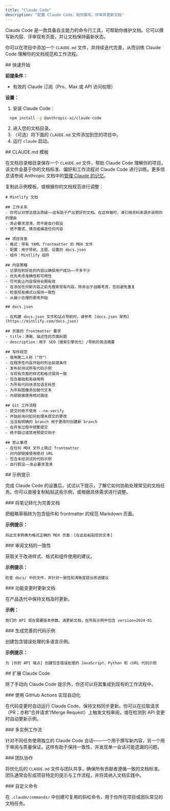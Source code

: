 ```yaml
---
title: "Claude Code"
description: "配置 Claude Code，助你撰写、评审并更新文档"
---
```


Claude Code 是一款具备自主能力的命令行工具，可帮助你维护文档。它可以撰写新内容、评审现有页面，并让文档保持最新状态。

你可以在项目中添加一个 `CLAUDE.md` 文件，并持续迭代完善，从而训练 Claude Code 理解你的文档规范和工作流程。

<div id="getting-started">
  ## 快速开始
</div>

**前提条件：**

* 有效的 Claude 订阅（Pro、Max 或 API 访问权限）

**设置：**

1. 安装 Claude Code：

```bash
  npm install -g @anthropic-ai/claude-code
```

2. 进入您的文档目录。
3. （可选）将下面的 `CLAUDE.md` 文件添加到您的项目中。
4. 运行 `claude` 启动。


<div id="claudemd-template">
  ## CLAUDE.md 模板
</div>

在文档目录根目录保存一个 `CLAUDE.md` 文件，帮助 Claude Code 理解你的项目。该文件会基于你的文档标准、偏好和工作流程对 Claude Code 进行训练。更多信息请参阅 Anthropic 文档中的[管理 Claude 的记忆](https://docs.anthropic.com/en/docs/claude-code/memory)。

复制此示例模板，或根据你的文档规范进行调整：

```mdx
# Mintlify 文档

## 工作关系
- 你可以对想法提出质疑——这有助于产出更好的文档。在这样做时，请引用资料来源并说明你的理由
- 务必要求澄清，而不是自行假设
- 绝不撒谎、猜测或编造任何内容

## 项目背景
- 格式：带有 YAML frontmatter 的 MDX 文件
- 配置：用于导航、主题、设置的 docs.json
- 组件：Mintlify 组件

## 内容策略
- 记录恰到好处的内容以确保用户成功——不多不少
- 优先考虑准确性和可用性
- 尽可能让内容保持长期有效
- 在添加任何新内容之前先搜索现有内容。除非出于战略考虑，否则避免重复
- 检查现有模式以保持一致性
- 从最小合理的更改开始

## docs.json

- 在构建 docs.json 文件和站点导航时，请参考 [docs.json 架构](https://mintlify.com/docs.json)

## 页面的 frontmatter 要求
- title：清晰、描述性的页面标题
- description：用于 SEO（搜索引擎优化）/导航的简洁摘要

## 写作规范
- 使用第二人称（"你"）
- 在程序性内容开始时列出前提条件
- 发布前测试所有代码示例
- 与现有页面的样式和格式保持一致
- 包含基础和高级用例
- 为所有代码块添加语言标签
- 为所有图像添加替代文本
- 内部链接使用相对路径

## Git 工作流程
- 提交时绝不使用 --no-verify
- 开始前询问如何处理未提交的更改
- 当没有明确的 branch 用于更改时创建新 branch
- 在开发过程中频繁提交
- 绝不跳过或禁用预提交钩子

## 禁止事项
- 在任何 MDX 文件上跳过 frontmatter
- 对内部链接使用绝对 URL
- 包含未经测试的代码示例
- 自行假设——务必要求澄清
```


<div id="sample-prompts">
  ## 示例提示
</div>

完成 Claude Code 的设置后，试试以下提示，了解它如何协助处理常见的文档任务。你可以直接复制粘贴这些示例，或根据具体需求进行调整。

<div id="convert-notes-to-polished-docs">
  ### 将笔记转化为完善文档
</div>

把粗略草稿转为包含组件和 frontmatter 的规范 Markdown 页面。

**示例提示：**

```text wrap
将此文本转换为格式正确的 MDX 页面：[在此处粘贴您的文本]
```


<div id="review-docs-for-consistency">
  ### 审阅文档的一致性
</div>

获取关于改进样式、格式和组件使用的建议。

**示例提示：**

```text wrap
检查 docs/ 中的文件，并针对一致性和清晰度提出改进建议
```


<div id="update-docs-when-features-change">
  ### 功能变更时更新文档
</div>

在产品迭代中保持文档及时更新。

**示例：**

```text wrap
我们的 API 现在需要版本参数。请更新文档，在所有示例中包含 version=2024-01
```


<div id="generate-comprehensive-code-examples">
  ### 生成完善的代码示例
</div>

创建包含错误处理的多语言示例。

**示例提示：**

```text wrap
为 [你的 API 端点] 创建包含错误处理的 JavaScript、Python 和 cURL 代码示例
```


<div id="extending-claude-code">
  ## 扩展 Claude Code
</div>

除了手动向 Claude Code 提示外，你还可以将其集成到现有的工作流程中。

<div id="automation-with-github-actions">
  ### 使用 GitHub Actions 实现自动化
</div>

在代码变更时自动运行 Claude Code，保持文档同步更新。你可以在拉取请求（PR；亦称“合并请求”/Merge Request）上触发文档审阅，或在检测到 API 变更时自动更新示例。

<div id="multi-instance-workflows">
  ### 多实例工作流
</div>

针对不同任务使用独立的 Claude Code 会话——一个用于撰写新内容，另一个用于审阅与质量保证。这样有助于保持一致性，并发现单一会话可能遗漏的问题。

<div id="team-collaboration">
  ### 团队协作
</div>

将优化后的 `CLAUDE.md` 文件与团队共享，确保所有贡献者遵循一致的文档标准。团队通常会形成项目特定的提示与工作流程，并将其纳入文档实践中。

<div id="custom-commands">
  ### 自定义命令
</div>

在 `.claude/commands/` 中创建可复用的斜杠命令，用于你所在项目或团队常见的文档任务。